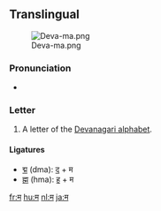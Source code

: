 {{also|स|भ|ম}}
==Translingual==
[[File:Deva-ma.png|thumb]]

===Pronunciation===
* {{IPA|/mə/|lang=mul}}

===Letter===
{{mul-deva|ma}}

# A letter of the [[Devanagari alphabet]].

====Ligatures====
* [[द्म]] (dma): [[द]] + म
* [[ह्म]] (hma): [[ह]] + म

[[fr:म]]
[[hu:म]]
[[nl:म]]
[[ja:म]]
